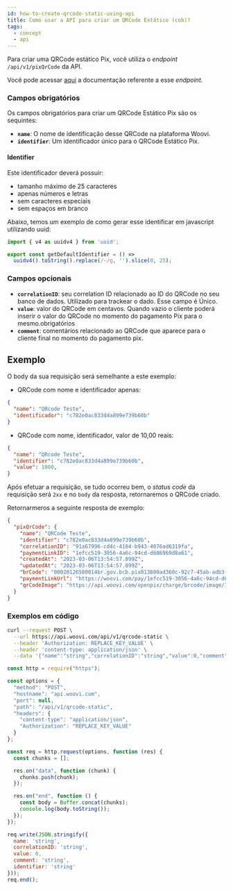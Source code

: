 ```yaml
---
id: how-to-create-qrcode-static-using-api
title: Como usar a API para criar um QRCode Estático (cob)?
tags:
  - concept
  - api
---
```



Para criar uma QRCode estático Pix, você utiliza o _endpoint_ `/api/v1/pixQrCode` da API.

Você pode acessar [aqui](https://developers.woovi.com/api#tag/pixQrCode/paths/~1api~1v1~1qrcode-static/post)
a documentação referente a esse _endpoint_.

### Campos obrigatórios

Os campos obrigatórios para criar um QRCode Estático Pix são os sequintes:

- **`name`**: O nome de identificação desse QRCode na plataforma Woovi.
- **`identifier`**: Um identificador único para o QRCode Estático Pix.

#### Identifier

Este identificador deverá possuir:

- tamanho máximo de 25 caracteres
- apenas números e letras
- sem caracteres especiais
- sem espaços em branco

Abaixo, temos um exemplo de como gerar esse identificar em javascript utilizando uuid:

```ts
import { v4 as uuidv4 } from 'uuid';

export const getDefaultIdentifier = () =>
  uuidv4().toString().replace(/-/g, '').slice(0, 25);
```

### Campos opcionais

- **`correlationID`**: seu correlation ID relacionado ao ID do QRCode no seu banco de dados. Utilizado para trackear o dado. Esse campo é Único.
- **`value`**: valor do QRCode em centavos. Quando vazio o cliente poderá inserir o valor do QRCode no momento do pagamento Pix para o mesmo.obrigatórios
- **`comment`**: comentários relacionado ao QRCode que aparece para o cliente final no momento do pagamento pix.

## Exemplo

O body da sua requisição será semelhante a este exemplo:

- QRCode com nome e identificador apenas:

```json
{
  "name": "QRcode Teste",
  "identificador": "c782e0ac833d4a899e739b60b"
}
```

- QRCode com nome, identificador, valor de 10,00 reais:

```json
{
  "name": "QRcode Teste",
  "identifier": "c782e0ac833d4a899e739b60b",
  "value": 1000,
}
```

Após efetuar a requisição, se tudo ocorreu bem, o _status code_ da requisição será `2xx` e no `body` da resposta, retornaremos o QRCode criado.

Retornarmeros a seguinte resposta de exemplo:

```json
{
  "pixQrCode": {
    "name": "QRCode Teste",
    "identifier": "c782e0ac833d4a899e739b60b",
    "correlationID": "91a67996-cd4c-4104-b943-4076ad6319fa",
    "paymentLinkID": "1efcc519-3056-4a6c-94cd-d686969d8a61",
    "createdAt": "2023-03-06T13:54:57.899Z",
    "updatedAt": "2023-03-06T13:54:57.899Z",
    "brCode": "00020126580014br.gov.bcb.pix013600ad360c-92c7-45ab-adb3-188307a6e4d05204000053039865802BR5910Woovi_Demo6009Sao_Paulo62290525c782e0ac833d4a899e739b60b6304533D",
    "paymentLinkUrl": "https://woovi.com/pay/1efcc519-3056-4a6c-94cd-d686969d8a61",
    "qrCodeImage": "https://api.woovi.com/openpix/charge/brcode/image/1efcc519-3056-4a6c-94cd-d686969d8a61.png"
  }
}
```

### Exemplos em código

<Tabs>
  <TabItem value="shell-curl" label="Shell + cURL" default>

```sh
curl --request POST \
  --url https://api.woovi.com/api/v1/qrcode-static \
  --header 'Authorization: REPLACE_KEY_VALUE' \
  --header 'content-type: application/json' \
  --data '{"name":"string","correlationID":"string","value":0,"comment":"string","identifier":"string"}'
```

  </TabItem>
  <TabItem value="javascript" label="NodeJs + Fetch" default>

```js
const http = require("https");

const options = {
  "method": "POST",
  "hostname": "api.woovi.com",
  "port": null,
  "path": "/api/v1/qrcode-static",
  "headers": {
    "content-type": "application/json",
    "Authorization": "REPLACE_KEY_VALUE"
  }
};

const req = http.request(options, function (res) {
  const chunks = [];

  res.on("data", function (chunk) {
    chunks.push(chunk);
  });

  res.on("end", function () {
    const body = Buffer.concat(chunks);
    console.log(body.toString());
  });
});

req.write(JSON.stringify({
  name: 'string',
  correlationID: 'string',
  value: 0,
  comment: 'string',
  identifier: 'string'
}));
req.end();
```

  </TabItem>
</Tabs>
